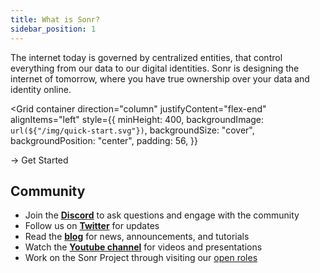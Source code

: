 ```yaml
---
title: What is Sonr?
sidebar_position: 1
---
```



<APIButton
  href="https://www.youtube.com/watch?v=bex88Ku9Crk"
  label="🎥 Watch 2 Min Breakdown"
  type="danger"
/>

The internet today is governed by centralized entities, that control everything from our data to our digital identities. Sonr is designing the internet of tomorrow, where you have true ownership over your data and identity online.

<Grid
  container
  direction="column"
  justifyContent="flex-end"
  alignItems="left"
  style={{
    minHeight: 400,
    backgroundImage: `url(${"/img/quick-start.svg"})`,
    backgroundSize: "cover",
    backgroundPosition: "center",
    padding: 56,
  }}
>
  <Grid item>
    <Link
      className="button button--secondary button--lg white-text"
      to="/docs/guides/install"
    >
      → Get Started
    </Link>
  </Grid>
</Grid>

<RootButtonGrid />

## Community

- Join the [**Discord**](https://sonr.io/discord) to ask questions and engage with the community
- Follow us on [**Twitter**](https://sonr.io/twitter) for updates
- Read the [**blog**](https://pulse.sonr.io) for news, announcements, and tutorials
- Watch the [**Youtube channel**](https://sonr.io/youtube) for videos and presentations
- Work on the Sonr Project through visiting our [open roles](https://jobs.sonr.io)
